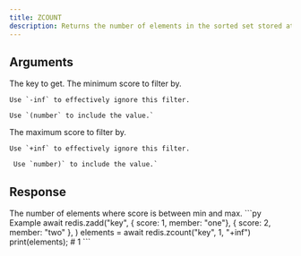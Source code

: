 ```yaml
---
title: ZCOUNT
description: Returns the number of elements in the sorted set stored at key filterd by score.
---
```



## Arguments 

<ParamField body="key" type="string" required>
  The key to get.
</ParamField>

<ParamField body="min" type="integer | string" required>
    The minimum score to filter by.

    Use `-inf` to effectively ignore this filter.

    Use `(number` to include the value.`
</ParamField>


<ParamField body="max" type="integer | string" required>
    The maximum score to filter by.

    Use `+inf` to effectively ignore this filter.

     Use `number)` to include the value.`
</ParamField>

## Response

<ResponseField type="integer" required>
    The number of elements where score is between min and max.
</ResponseField>



<RequestExample>
```py Example
await redis.zadd("key", 
    { score: 1, member: "one"}, 
    { score: 2, member: "two" },
)
elements = await redis.zcount("key", 1, "+inf")
print(elements); # 1
```
</RequestExample>
